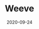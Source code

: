 ---
title: Weeve
category: Partners
status: publish
date: 2020-09-24
slug: Weeve is a platform for collecting, analyzing, and sharing IoT data insights || Data Solutions partner (Germany)
website: https://medium.com/weeves-world/iotex-weeve-partnering-to-enable-trusted-iot-data-marketplaces-fd9b211036eb
twitter:
logo:
featured_img: https://wp.gcap1.iotex.io/wp-content/uploads/2020/10/weeve.jpg
telegram:
---